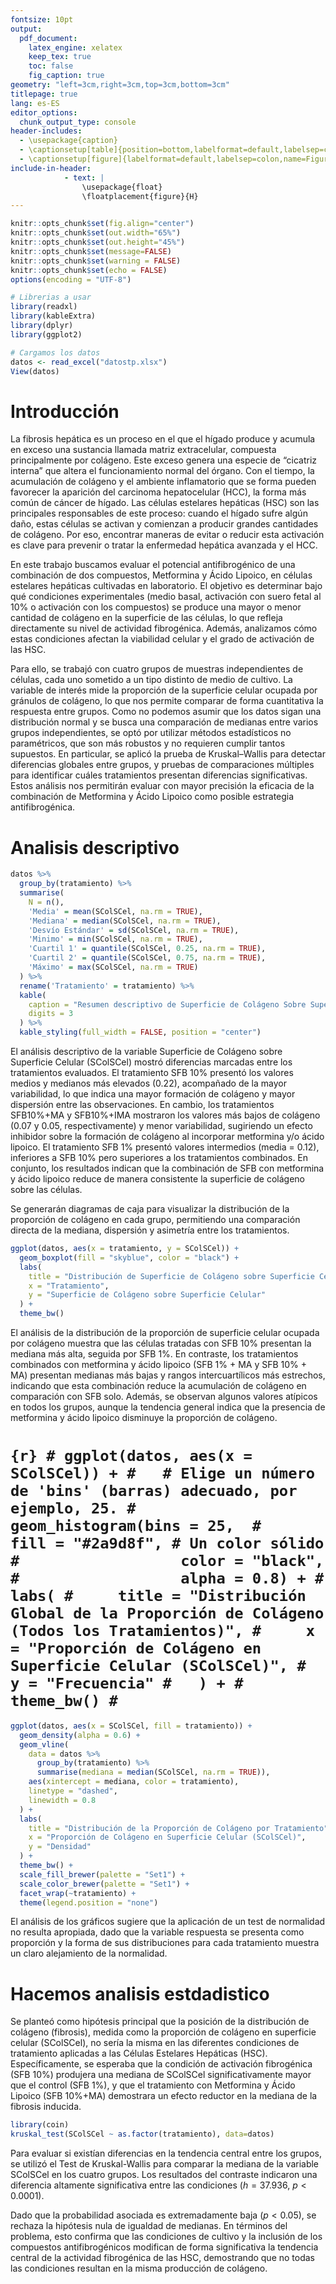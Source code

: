 ```yaml
---
fontsize: 10pt 
output: 
  pdf_document: 
    latex_engine: xelatex
    keep_tex: true
    toc: false
    fig_caption: true  
geometry: "left=3cm,right=3cm,top=3cm,bottom=3cm"
titlepage: true 
lang: es-ES  
editor_options: 
  chunk_output_type: console
header-includes:
  - \usepackage{caption}
  - \captionsetup[table]{position=bottom,labelformat=default,labelsep=colon,name=Tabla}
  - \captionsetup[figure]{labelformat=default,labelsep=colon,name=Figura}
include-in-header:
            - text: |
                \usepackage{float}
                \floatplacement{figure}{H}  
---
```


\begin{titlepage}
    \centering
    \makebox[\textwidth]{
    \includegraphics[width=0.7\textwidth]{logo_facultad.png}
    } \par 
    \vspace{3cm}
    {\scshape\Huge Trabajo Práctico Estadistica No Parametrica \par}
    \vspace{3cm}
    \vfill
    {\Large Integrantes: \par}
    {\Large Coveñas Zavaleta Cristian Nahuel\\
            Cañizares María Inés\\
            Roura Agustina \par}
    \vfill
    {\large Octubre 2025 \par}
\end{titlepage}

```r
knitr::opts_chunk$set(fig.align="center")
knitr::opts_chunk$set(out.width="65%")
knitr::opts_chunk$set(out.height="45%")
knitr::opts_chunk$set(message=FALSE)
knitr::opts_chunk$set(warning = FALSE)
knitr::opts_chunk$set(echo = FALSE)
options(encoding = "UTF-8")
``` 

```r
# Librerias a usar
library(readxl)
library(kableExtra)
library(dplyr)
library(ggplot2)
```

```r
# Cargamos los datos 
datos <- read_excel("datostp.xlsx")
View(datos)
```

# Introducción  

La fibrosis hepática es un proceso en el que el hígado produce y acumula en exceso una sustancia llamada matriz extracelular, compuesta principalmente por colágeno. Este exceso genera una especie de “cicatriz interna” que altera el funcionamiento normal del órgano. Con el tiempo, la acumulación de colágeno y el ambiente inflamatorio que se forma pueden favorecer la aparición del carcinoma hepatocelular (HCC), la forma más común de cáncer de hígado.
Las células estelares hepáticas (HSC) son las principales responsables de este proceso: cuando el hígado sufre algún daño, estas células se activan y comienzan a producir grandes cantidades de colágeno. Por eso, encontrar maneras de evitar o reducir esta activación es clave para prevenir o tratar la enfermedad hepática avanzada y el HCC.

En este trabajo buscamos evaluar el potencial antifibrogénico de una combinación de dos compuestos, Metformina y Ácido Lipoico, en células estelares hepáticas cultivadas en laboratorio. El objetivo es determinar bajo qué condiciones experimentales (medio basal, activación con suero fetal al 10% o activación con los compuestos) se produce una mayor o menor cantidad de colágeno en la superficie de las células, lo que refleja directamente su nivel de actividad fibrogénica. Además, analizamos cómo estas condiciones afectan la viabilidad celular y el grado de activación de las HSC.

Para ello, se trabajó con cuatro grupos de muestras independientes de células, cada uno sometido a un tipo distinto de medio de cultivo. La variable de interés mide la proporción de la superficie celular ocupada por gránulos de colágeno, lo que nos permite comparar de forma cuantitativa la respuesta entre grupos.
Como no podemos asumir que los datos sigan una distribución normal y se busca una comparación de medianas entre varios grupos independientes, se optó por utilizar métodos estadísticos no paramétricos, que son más robustos y no requieren cumplir tantos supuestos. En particular, se aplicó la prueba de Kruskal–Wallis para detectar diferencias globales entre grupos, y pruebas de comparaciones múltiples para identificar cuáles tratamientos presentan diferencias significativas. Estos análisis nos permitirán evaluar con mayor precisión la eficacia de la combinación de Metformina y Ácido Lipoico como posible estrategia antifibrogénica.


# Analisis descriptivo 


```r
datos %>%
  group_by(tratamiento) %>%
  summarise(
    N = n(),
    'Media' = mean(SColSCel, na.rm = TRUE),
    'Mediana' = median(SColSCel, na.rm = TRUE),
    'Desvío Estándar' = sd(SColSCel, na.rm = TRUE),
    'Minimo' = min(SColSCel, na.rm = TRUE),
    'Cuartil 1' = quantile(SColSCel, 0.25, na.rm = TRUE),
    'Cuartil 2' = quantile(SColSCel, 0.75, na.rm = TRUE),
    'Máximo' = max(SColSCel, na.rm = TRUE)
  ) %>%
  rename('Tratamiento' = tratamiento) %>%
  kable(
    caption = "Resumen descriptivo de Superficie de Colágeno Sobre Superficie Celular por tratamiento",
    digits = 3
  ) %>%
  kable_styling(full_width = FALSE, position = "center")
```

El análisis descriptivo de la variable Superficie de Colágeno sobre Superficie Celular (SColSCel) mostró diferencias marcadas entre los tratamientos evaluados. El tratamiento SFB 10% presentó los valores medios y medianos más elevados (0.22), acompañado de la mayor variabilidad, lo que indica una mayor formación de colágeno y mayor dispersión entre las observaciones. En cambio, los tratamientos SFB10%+MA y SFB10%+IMA mostraron los valores más bajos de colágeno (0.07 y 0.05, respectivamente) y menor variabilidad, sugiriendo un efecto inhibidor sobre la formación de colágeno al incorporar metformina y/o ácido lipoico. El tratamiento SFB 1% presentó valores intermedios (media = 0.12), inferiores a SFB 10% pero superiores a los tratamientos combinados. En conjunto, los resultados indican que la combinación de SFB con metformina y ácido lipoico reduce de manera consistente la superficie de colágeno sobre las células.  

Se generarán diagramas de caja para visualizar la distribución de la proporción de colágeno en cada grupo, permitiendo una comparación directa de la mediana, dispersión y asimetría entre los tratamientos.  

```r
ggplot(datos, aes(x = tratamiento, y = SColSCel)) +
  geom_boxplot(fill = "skyblue", color = "black") +
  labs(
    title = "Distribución de Superficie de Colágeno sobre Superficie Celular por tratamiento",
    x = "Tratamiento",
    y = "Superficie de Colágeno sobre Superficie Celular"
  ) +
  theme_bw()
```

El análisis de la distribución de la proporción de superficie celular ocupada por colágeno muestra que las células tratadas con SFB 10% presentan la mediana más alta, seguida por SFB 1%. En contraste, los tratamientos combinados con metformina y ácido lipoico (SFB 1% + MA y SFB 10% + MA) presentan medianas más bajas y rangos intercuartílicos más estrechos, indicando que esta combinación reduce la acumulación de colágeno en comparación con SFB solo. Además, se observan algunos valores atípicos en todos los grupos, aunque la tendencia general indica que la presencia de metformina y ácido lipoico disminuye la proporción de colágeno.

# ```{r}
# ggplot(datos, aes(x = SColSCel)) +
#   # Elige un número de 'bins' (barras) adecuado, por ejemplo, 25.
#   geom_histogram(bins = 25, 
#                  fill = "#2a9d8f", # Un color sólido
#                  color = "black", 
#                  alpha = 0.8) +
#   labs(
#     title = "Distribución Global de la Proporción de Colágeno (Todos los Tratamientos)",
#     x = "Proporción de Colágeno en Superficie Celular (SColSCel)",
#     y = "Frecuencia"
#   ) +
#   theme_bw()
# ```
  
```r
ggplot(datos, aes(x = SColSCel, fill = tratamiento)) +
  geom_density(alpha = 0.6) +
  geom_vline(
    data = datos %>%
      group_by(tratamiento) %>%
      summarise(mediana = median(SColSCel, na.rm = TRUE)),
    aes(xintercept = mediana, color = tratamiento),
    linetype = "dashed",
    linewidth = 0.8
  ) +
  labs(
    title = "Distribución de la Proporción de Colágeno por Tratamiento",
    x = "Proporción de Colágeno en Superficie Celular (SColSCel)",
    y = "Densidad"
  ) +
  theme_bw() +
  scale_fill_brewer(palette = "Set1") +
  scale_color_brewer(palette = "Set1") +
  facet_wrap(~tratamiento) +
  theme(legend.position = "none")
```

El análisis de los gráficos sugiere que la aplicación de un test de normalidad no resulta apropiada, dado que la variable respuesta se presenta como proporción y la forma de sus distribuciones para cada tratamiento muestra un claro alejamiento de la normalidad.


# Hacemos analisis estdadistico 

Se planteó como hipótesis principal que la posición de la distribución de colágeno (fibrosis), medida como la proporción de colágeno en superficie celular (SColSCel), no sería la misma en las diferentes condiciones de tratamiento aplicadas a las Células Estelares Hepáticas (HSC). Específicamente, se esperaba que la condición de activación fibrogénica (SFB 10%) produjera una mediana de SColSCel significativamente mayor que el control (SFB 1%), y que el tratamiento con Metformina y Ácido Lipoico (SFB 10%+MA) demostrara un efecto reductor en la mediana de la fibrosis inducida.



```r
library(coin)
kruskal_test(SColSCel ~ as.factor(tratamiento), data=datos)
```

Para evaluar si existían diferencias en la tendencia central entre los grupos, se utilizó el Test de Kruskal-Wallis para comparar la mediana de la variable SColSCel en los cuatro grupos. Los resultados del contraste indicaron una diferencia altamente significativa entre las condiciones ($h = 37.936$, $p<0.0001$).

Dado que la probabilidad asociada es extremadamente baja ($p < 0.05$), se rechaza la hipótesis nula de igualdad de medianas. En términos del problema, esto confirma que las condiciones de cultivo y la inclusión de los compuestos antifibrogénicos modifican de forma significativa la tendencia central de la actividad fibrogénica de las HSC, demostrando que no todas las condiciones resultan en la misma producción de colágeno.  


